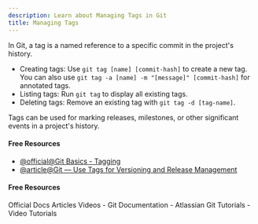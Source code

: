 ```yaml
---
description: Learn about Managing Tags in Git
title: Managing Tags
---
```


In Git, a tag is a named reference to a specific commit in the project's history.

- Creating tags: Use `git tag [name] [commit-hash]` to create a new tag. You can also use `git tag -a [name] -m "[message]" [commit-hash]` for annotated tags.
- Listing tags: Run `git tag` to display all existing tags.
- Deleting tags: Remove an existing tag with `git tag -d [tag-name]`.

Tags can be used for marking releases, milestones, or other significant events in a project's history.

#### Free Resources

- [@official@Git Basics - Tagging](https://git-scm.com/book/en/v2/Git-Basics-Tagging)
- [@article@Git — Use Tags for Versioning and Release Management](https://medium.com/@KeyurRamoliya/git-use-tags-for-versioning-and-release-management-09aca9631eee)

#### Free Resources

<Tabs defaultValue="official">
<TabsList>
<TabsTrigger value="official">Official Docs</TabsTrigger>
<TabsTrigger value="article">Articles</TabsTrigger>
<TabsTrigger value="video">Videos</TabsTrigger>
</TabsList>

<TabsContent value="official">
- <Link href="https://git-scm.com/docs">Git Documentation</Link>
</TabsContent>
<TabsContent value="article">
- <Link href="https://www.atlassian.com/git/tutorials">Atlassian Git Tutorials</Link>
</TabsContent>
<TabsContent value="video">
- <Link href="https://www.youtube.com/results?search_query=git+managing-tags+tutorial">Video Tutorials</Link>
</TabsContent>
</Tabs>

<Outlet path="2-git-basics/commands/managing-tags" />

